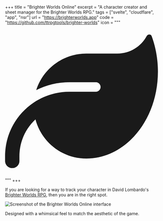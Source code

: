 +++
title = "Brighter Worlds Online"
excerpt = "A character creator and sheet manager for the Brighter Worlds RPG."
tags = ["svelte", "cloudflare", "app", "nsr"]
url = "https://brighterworlds.app"
code = "https://github.com/ttrpgtools/brighter-worlds"
icon = """\
  <svg xmlns="http://www.w3.org/2000/svg" viewBox="0 0 512 512" class="text-purple-500 w-full" fill="currentColor"><path d="M272 96c-78.6 0-145.1 51.5-167.7 122.5c33.6-17 71.5-26.5 111.7-26.5h88c8.8 0 16 7.2 16 16s-7.2 16-16 16H288 216s0 0 0 0c-16.6 0-32.7 1.9-48.3 5.4c-25.9 5.9-49.9 16.4-71.4 30.7c0 0 0 0 0 0C38.3 298.8 0 364.9 0 440v16c0 13.3 10.7 24 24 24s24-10.7 24-24V440c0-48.7 20.7-92.5 53.8-123.2C121.6 392.3 190.3 448 272 448l1 0c132.1-.7 239-130.9 239-291.4c0-42.6-7.5-83.1-21.1-119.6c-2.6-6.9-12.7-6.6-16.2-.1C455.9 72.1 418.7 96 376 96L272 96z"/></svg>"""
+++

If you are looking for a way to track your character in David Lombardo's [Brighter Worlds RPG][bw], then you are in the right spot.

[bw]: https://brighterworldsrpg.com

<Image src={screenshot} alt="Screenshot of the Brighter Worlds Online interface" />

Designed with a whimsical feel to match the aesthetic of the game.

<AppLink url="https://dev.brighterworlds.app" />